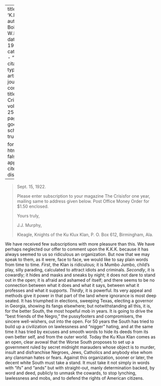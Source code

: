 
---
title: 'K.K.K.'
author: Du Bois, W.E.B.
date: May 1922
categories: 
  - ""
citation: 
  type: article-journal
  container-title: The Crisis
  volume: 25
  issue: 1
  page: 11
google-scholar: true

format:
  html:
    toc: false
    appendix-cite-as: display
---



> Sept. 15, 1922.<p>Please enter subscription to your magazine <span class="small-caps">The Crisis</span>for one year, mailing same to address given below. Post Office Money Order for $1.50 enclosed.<p>Yours truly,<p>J.J. Murphy,<p>Kleagle, Knights of the Ku Klux Klan, P. O. Box 612, Birmingham, Ala. 

We have received few subscriptions with more pleasure than this. We have perhaps neglected our offer to comment upon the K.K.K. because it has always seemed to us so ridiculous an organization. But now that we may speak to them, as it were, face to face, we would like to say plain words from time to time. *First*, the Klan is ridiculous; it is Mumbo Jumbo, child's play, silly parading, calculated to attract idiots and criminals. *Secondly*, it is cowardly; it hides and masks and sneaks by night; it does not dare to stand out in the open; it is afraid and ashamed of itself; and there seems to be no connection between what it does and what it says, between what it professes and what it supports. *Thirdly*, it is powerful. Its very appeal and methods give it power in that part of the land where ignorance is most deep seated. It has triumphed in elections, sweeping Texas, electing a governor in Georgia, showing its fangs elsewhere; but notwithstanding all this, it is, for the better South, the most hopeful mob in years. It is going to drive the "best friends of the Negro," the pussyfooters and compromisers, the sincere well-wishers, out into the open. For 50 years the South has tried to build up a civilization on lawlessness and "nigger" hating, and at the same time it has tried by excuses and smooth words to hide its deeds from its own better self, and from the outer world. Today the Ku Klux Klan comes as an open, clear avowal that the Worse South proposes to set up a government ruled by secret midnight marauders whose object is to murder, insult and disfranchise Negroes, Jews, Catholics and anybody else whom any clansman hates or fears. Against this organization, sooner or later, the decent white South must take a stand. It must take it not simply in words with "ifs" and "ands" but with straight-out, manly determination backed, by word and deed, publicly to unmask the cowards, to stop lynching, lawlessness and mobs, and to defend the rights of American citizens. 

